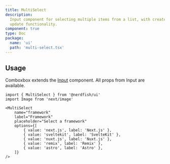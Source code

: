```yaml
---
title: MultiSelect
description:
  Input component for selecting multiple items from a list, with create and
  update functionality.
component: true
type: Doc
package:
  name: 'ui'
  path: 'multi-select.tsx'
---
```


<ComponentExample src="/src/examples/multi-select/demo.tsx">
	<MultiSelectDemo />
</ComponentExample>

## Usage

Comboxbox extends the [Input](/input) component. All props from Input are
available.

```tsx
import { MultiSelect } from '@nerdfish/ui'
import Image from 'next/image'
```

```tsx
<MultiSelect
	name="framework"
	label="Framework"
	placeholder="Select a framework"
	options={[
		{ value: 'next.js', label: 'Next.js' },
		{ value: 'sveltekit', label: 'SvelteKit' },
		{ value: 'nuxt.js', label: 'Nuxt.js' },
		{ value: 'remix', label: 'Remix' },
		{ value: 'astro', label: 'Astro' },
	]}
/>
```
